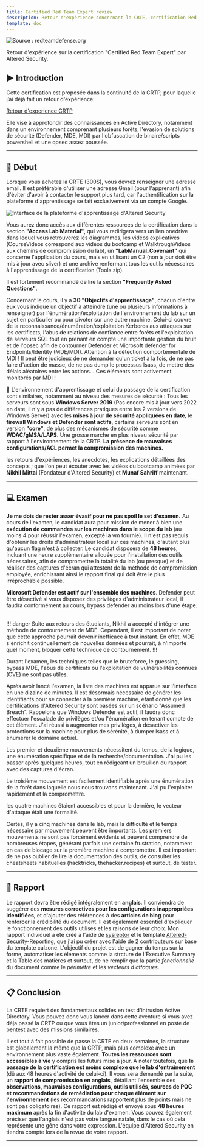 ```yaml
---
title: Certified Red Team Expert review
description: Retour d'expérience concernant la CRTE, certification Red Team d'Altered Security en environnement Active Directory.
template: doc
---
```


![Source : redteamdefense.org](../../../../assets/certifications/crte/lab.webp)

Retour d'expérience sur la certification "Certified Red Team Expert" par Altered Security.

## ▶️ Introduction

Cette certification est proposée dans la continuité de la CRTP, pour laquelle j’ai déjà fait un retour d'expérience:

[Retour d'experience CRTP](https://docs.contactit.fr/fr/certifications/crtp/)

Elle vise à approfondir des connaissances en Active Directory, notamment dans un environnement comprenant plusieurs forêts, l'évasion de solutions de sécurité (Defender, MDE, MDI) par l'obfuscation de binaire/scripts powershell et une opsec assez poussée.

---

## 📕 Début

Lorsque vous achetez la CRTE (300$), vous devrez renseigner une adresse email. Il est préférable d'utiliser une adresse Gmail (pour l'apprenant) afin d'éviter d'avoir à contacter le support plus tard, car l'authentification sur la plateforme d'apprentissage se fait exclusivement via un compte Google.

![Interface de la plateforme d'apprentissage d'Altered Security](../../../../assets/certifications/crte/interface.webp)

 Vous aurez donc accès aux différentes ressources de la certification dans la section **"Access Lab Material"**, qui vous redirigera vers un lien onedrive dans lequel vous retrouverez les diagrammes, les vidéos explicatives (CourseVideos correspond aux vidéos du bootcamp et WalktroughVideos aux chemins de compromission du lab), un **"LabManual_Covenant"** qui concerne l'application du cours, mais en utilisant un C2 (non à jour doit être mis à jour avec sliver) et une archive renfermant tous les outils nécessaires à l'apprentissage de la certification (Tools.zip).  

 Il est fortement recommandé de lire la section **"Frequently Asked Questions"**.

 Concernant le cours, il y a **30 "Objectifs d'apprentissage"**, chacun d'entre eux vous indique un objectif à atteindre (une ou plusieurs informations à renseigner) par l'énumération/exploitation de l'environnement du lab sur un sujet en particulier ou pour pivoter sur une autre machine. Celui-ci couvre de la reconnaissance/énumération/exploitation Kerberos aux attaques sur les certificats, l'abus de relations de confiance entre forêts et l'exploitation de serveurs SQL tout en prenant en compte une importante gestion du bruit et de l'opsec afin de contourner Defender et Microsoft defender for Endpoints/Identity (MDE/MDI). Attention à la détection comportementale de MDI ! Il peut être judicieux de ne demander qu'un ticket à la fois, de ne pas faire d'action de masse, de ne pas dump le processus lsass, de mettre des délais aléatoires entre les actions... Ces éléments sont activement monitorés par MDI !

📍 L'environnement d'apprentissage et celui du passage de la certification sont similaires, notamment au niveau des mesures de sécurité :
Tous les serveurs sont sous **Windows Server 2019** (Pas encore mis à jour vers 2022 en date, il n'y a pas de différences pratiques entre les 2 versions de Windows Server) avec les **mises à jour de sécurité appliquées en date**, le **firewall Windows et Defender sont actifs**, certains serveurs sont en version **"core"**, de plus des mécanismes de sécurité comme **WDAC/gMSA/LAPS**. Une grosse marche en plus niveau sécurité par rapport à l'environnement de la CRTP. **La présence de mauvaises configurations/ACL permet la compromission des machines.**

 les retours d'expériences, les anecdotes, les explications détaillées des concepts ; que l'on peut écouter avec les vidéos du bootcamp animées par **Nikhil Mittal** (Fondateur d'Altered Security) et **Munaf Sahriff** maintenant.

---

## 💻 Examen

 **Je me dois de rester asser évasif pour ne pas spoil le set d'examen.** Au cours de l'examen, le candidat aura pour mission de mener à bien une **exécution de commandes sur les machines dans le scope du lab** (au moins 4 pour réussir l'examen, excepté la vm fournie). Il n'est pas requis d'obtenir les droits d'administrateur local sur ces machines, d'autant plus qu'aucun flag n'est à collecter. Le candidat disposera de **48 heures**, incluant une heure supplémentaire allouée pour l'installation des outils nécessaires, afin de compromettre la totalité du lab (ou presque) et de réaliser des captures d'écran qui attestent de la méthode de compromission employée, enrichissant ainsi le rapport final qui doit être le plus irréprochable possible.  

 **Microsoft Defender est actif sur l'ensemble des machines**. Defender peut être désactivé si vous disposez des privilèges d'administrateur local, il faudra conformément au cours, bypass defender au moins lors d'une étape.  

!!! danger
Suite aux retours des étudiants, Nikhil a accepté d'intégrer une méthode de contournement de MDE. Cependant, il est important de noter que cette approche pourrait devenir inefficace à tout instant. En effet, MDE s'enrichit continuellement de nouvelles données et pourrait, à n'importe quel moment, bloquer cette technique de contournement.
!!!

Durant l'examen, les techniques telles que le bruteforce, le guessing, bypass MDE, l'abus de certificats ou l'exploitation de vulnérabilités connues (CVE) ne sont pas utiles.  

Après avoir lancé l'examen, la liste des machines est apparue sur l'interface en une dizaine de minutes. Il est désormais nécessaire de générer les identifiants pour se connecter à la première machine, étant donné que les certifications d'Altered Security sont basées sur un scénario "Assumed Breach". Rappelons que Windows Defender est actif, il faudra donc effectuer l'escalade de privilèges et/ou l'énumération en tenant compte de cet élément. J'ai réussi à augmenter mes privilèges, à désactiver les protections sur la machine pour plus de sérénité, à dumper lsass et à énumérer le domaine actuel.  

 Les premier et deuxième mouvements nécessitent du temps, de la logique, une énumération spécifique et de la recherche/documentation. J'ai pu les passer après quelques heures, tout en rédigeant un brouillon du rapport avec des captures d'écran. 

 Le troisième mouvement est facilement identifiable après une énumération de la forêt dans laquelle nous nous trouvons maintenant. J'ai pu l'exploiter rapidement et la compromettre.  

 les quatre machines étaient accessibles et pour la dernière, le vecteur d'attaque était une formalité.  

 Certes, il y a cinq machines dans le lab, mais la difficulté et le temps nécessaire par mouvement peuvent être importants. Les premiers mouvements ne sont pas forcément évidents et peuvent comprendre de nombreuses étapes, générant parfois une certaine frustration, notamment en cas de blocage sur la première machine à compromettre. Il est important de ne pas oublier de lire la documentation des outils, de consulter les cheatsheets habituelles (hacktricks, thehacker.recipes) et surtout, de tester.

---

## 📖 Rapport

Le rapport devra être rédigé intégralement en **anglais**. Il conviendra de suggérer des **mesures correctives pour les configurations inappropriées identifiées**, et d'ajouter des références à des **articles de blog** pour renforcer la crédibilité du document. Il est également essentiel d'expliquer le fonctionnement des outils utilisés et les raisons de leur choix. Mon rapport individuel a été créé à l'aide de [sysreptor](https://github.com/Syslifters/sysreptor) et le template [Altered-Security-Reporting](https://github.com/didntchooseaname/Altered-Security-Reporting), que j'ai pu créer avec l'aide de 2 contributeurs sur base du template calzone. L'objectif du projet est de gagner du temps sur la forme, automatiser les élements comme la strcture de l'Executive Summary et la Table des matières et surtout, de ne remplir que la partie *fonctionnelle* du document comme le *périmètre* et les *vecteurs d'attaques*.

---

## 📋 Conclusion

 La CRTE requiert des fondamentaux solides en test d'intrusion Active Directory. Vous pouvez donc vous lancer dans cette aventure si vous avez déja passé la CRTP ou que vous êtes un junior/professionnel en poste de pentest avec des missions similaires.

 Il est tout à fait possible de passe la CRTE en deux semaines, la structure est globalement la même que la CRTP, mais plus complexe avec un environnement plus vaste également. **Toutes les ressources sont accessibles à vie** y compris les futurs mise à jour. À noter toutefois, que **le passage de la certification est moins complexe que le lab d'entraînement** (dû aux 48 heures d'activité de celui-ci). Il vous sera demandé par la suite, un **rapport de compromission en anglais**, détaillant l'ensemble des **observations, mauvaises configurations, outils utilisés, sources de POC et recommandations de remédiation pour chaque élément sur l'environnement** (les recommandations rapportent plus de points mais ne sont pas obligatoires). Ce rapport est rédigé et envoyé sous **48 heures maximum** après la fin d'activité du lab d'examen. Vous pouvez également préciser que l'anglais n'est pas votre langue natale, dans le cas où cela représente une gêne dans votre expression. L'équipe d'Altered Security en tiendra compte lors de la revue de votre rapport.

---